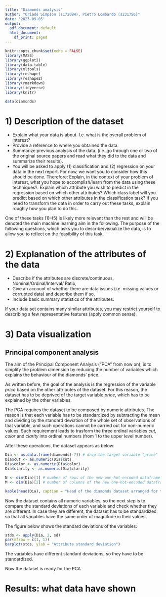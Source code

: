 ```yaml
---
title: "Diamonds analysis"
author: "Oriade Simpson (s172084), Pietro Lombardo (s231756)"
date: '2023-09-05'
output:
  pdf_document: default
  html_document:
    df_print: paged
---
```


```r
knitr::opts_chunk$set(echo = FALSE)
library(MASS)
library(ggplot2)
library(data.table)
library(mltools)
library(reshape)
library(reshape2)
library(rmarkdown)
library(tidyverse)
library(knitr)

data(diamonds)
```

# 1) Description of the dataset

- Explain what your data is about. I.e. what is the overall problem of
interest?
- Provide a reference to where you obtained the data.
- Summarize previous analysis of the data. (i.e. go through one or two
of the original source papers and read what they did to the data and
summarize their results).
- You will be asked to apply (1) classification and (2) regression on your
data in the next report. For now, we want you to consider how this should
be done. Therefore:
Explain, in the context of your problem of interest, what you hope to
accomplish/learn from the data using these techniques?.
Explain which attribute you wish to predict in the regression based on
which other attributes? Which class label will you predict based on which
other attributes in the classification task?
If you need to transform the data in order to carry out these tasks, explain
roughly how you plan to do this.

One of these tasks (1)–(5) is likely more relevant than the rest and will be
denoted the main machine learning aim in the following. The purpose of the 
following questions, which asks you to describe/visualize the data, is to
allow you to reflect on the feasibility of this task.

# 2) Explanation of the attributes of the data

- Describe if the attributes are discrete/continuous, Nominal/Ordinal/Interval/
Ratio,
- Give an account of whether there are data issues (i.e. missing values or
corrupted data) and describe them if so.
- Include basic summary statistics of the attributes.

If your data set contains many similar attributes, you may restrict yourself to
describing a few representative features (apply common sense).

# 3) Data visualization

## Principal component analysis

The aim of the Principal Component Analysis ("PCA" from now on), is to simplify
the problem dimension by reducing the number of variables which explains the
behaviour of the diamonds' price.

As written before, the goal of the analysis is the regression of the variable
*price* based on the other attributes of the dataset. For this reason, the
dataset has to be deprived of the target variable *price*, which has to be
explained by the other variables.

The PCA requires the dataset to be composed by numeric attributes. The reason is
that each variable has to be standardized by subtracting the mean and dividing
by the standard deviation of the whole set of observations of that variable, and
such operations cannot be carried out for non-numeric values.
Such requirement leads to trasform the three ordinal variables *cut*, *color*
and *clarity* into ordinal numbers (from 1 to the upper level number).

After these operations, the dataset appears as below:

```r
Dia <- as.data.frame(diamonds[-7]) # drop the target variable "price"
Dia$cut <- as.numeric(Dia$cut)
Dia$color <- as.numeric(Dia$color)
Dia$clarity <- as.numeric(Dia$clarity)

N <- dim(Dia)[1] # number of rows of the new one-hot-encoded dataframe
M <- dim(Dia)[2] # number of columns of the new one-hot-encoded dataframe

kable(head(Dia), caption = "Head of the diamonds dataset arranged for the PCA")
```

Now the dataset contains all numeric variables, so the next step is to compare
the standard deviations of each variable and check whether they are different.
In case they are different, the dataset has to be standardized so that all
variables have the same order of magnitude in their values.

The figure below shows the standard deviations of the variables:

```r
stds <- apply(Dia, 2, sd)
par(mfrow = c(1, 1))
barplot(stds, ylab = "Attribute standard deviation")
```

The variables have different standard deviations, so they have to be
standardized.

Now the dataset is ready for the PCA


# Results: what data have shown
